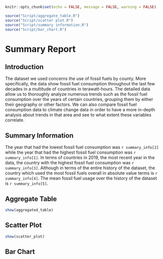 ```r
knitr::opts_chunk$set(echo = FALSE, message = FALSE, warning = FALSE)
```

```r
source("Script/aggregate_table.R")
source("Script/scatter plot.R")
source("Script/summary information.R")
source("Script/bar_chart.R")
```

# Summary Report

## Introduction

The dataset we used concerns the use of fossil fuels by county. More specifically, the data show fossil fuel consumption throughout the last few decades in a multitude of countries in terawatt-hours. The detailed data allow us to thoroughly analyze numerous trends such as the fossil fuel consumption over the years of certain countries, grouping them by either their geography or other factors. We can also compare fossil fuel consumption data to climate change data in order to have a more in-depth analysis about trends in that area and see to what extent these variables correlate.

## Summary Information

The year that had the lowest fossil fuel consumption was `r summary_info[2]` while the year that had the highest fossil fuel consumption was `r summary_info[1]`. In terms of countries in 2019, the most recent year in the data, the country with the highest fossil fuel consumption was `r summary_info[3]`. Although in terms of the entire history of the dataset, the country which used the most fossil fuels overall in absolute value terms is `r summary_info[4]`. The mean fossil fuel usage over the history of the dataset is `r summary_info[5]`.

## Aggregate Table

```r
show(aggregated_table)
```



## Scatter Plot

```r
show(scatter_plot)
```

## Bar Chart
